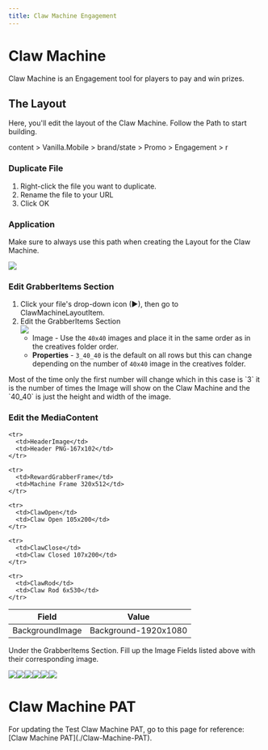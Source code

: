 ```yaml
---
title: Claw Machine Engagement
---
```


# Claw Machine

Claw Machine is an Engagement tool for players to pay and win prizes.

## The Layout

Here, you'll edit the layout of the Claw Machine. Follow the Path to start building.

<Admonition type="info" title="SiteCore Path">
  content > Vanilla.Mobile > brand/state > Promo > Engagement > r
</Admonition>

### Duplicate File

1. Right-click the file you want to duplicate.
2. Rename the file to your URL
3. Click OK

### Application

Make sure to always use this path when creating the Layout for the Claw Machine.

![](https://res.cloudinary.com/dlfu36fiw/image/upload/v1741278677/builds/claw-machine/clawmachineMicrowebapp_hnneki.png)

### Edit GrabberItems Section

1. Click your file's drop-down icon (►), then go to ClawMachineLayoutItem.
2. Edit the GrabberItems Section\
   ![](https://res.cloudinary.com/dlfu36fiw/image/upload/v1719452975/builds/claw-machine/grabberitems_jvggi4.jpg)
   * Image - Use the `40x40` images and place it in the same order as in the creatives folder order.
   * **Properties** - `3_40_40` is the default on all rows but this can change depending on the number of `40x40` image in the creatives folder.

<Admonition type="note" title="Note">
  Most of the time only the first number will change which in this case is `3` it is the number of times the Image will show on the Claw Machine and the `40_40` is just the height and width of the image.
</Admonition>

### Edit the MediaContent

<table>
  <thead>
    <tr>
      <th>Field</th>
      <th>Value</th>
    </tr>
  </thead>

  <tbody>
    <tr>
      <td>BackgroundImage</td>
      <td>Background-1920x1080</td>
    </tr>

    <tr>
      <td>HeaderImage</td>
      <td>Header PNG-167x102</td>
    </tr>

    <tr>
      <td>RewardGrabberFrame</td>
      <td>Machine Frame 320x512</td>
    </tr>

    <tr>
      <td>ClawOpen</td>
      <td>Claw Open 105x200</td>
    </tr>

    <tr>
      <td>ClawClose</td>
      <td>Claw Closed 107x200</td>
    </tr>

    <tr>
      <td>ClawRod</td>
      <td>Claw Rod 6x530</td>
    </tr>
  </tbody>
</table>

Under the GrabberItems Section. Fill up the Image Fields listed above with their corresponding image.

![](https://res.cloudinary.com/dlfu36fiw/image/upload/v1719456989/builds/claw-machine/clawmachine-bgimage_tdpnic.jpg)![](https://res.cloudinary.com/dlfu36fiw/image/upload/v1719456986/builds/claw-machine/clawmachine-headerimg_tpcwfk.jpg)![](https://res.cloudinary.com/dlfu36fiw/image/upload/v1719456982/builds/claw-machine/clawmachine-grabber_na9huj.jpg)![](https://res.cloudinary.com/dlfu36fiw/image/upload/v1719456980/builds/claw-machine/clawmachine-open_guxplf.jpg)![](https://res.cloudinary.com/dlfu36fiw/image/upload/v1719456977/builds/claw-machine/clawmachine-close_e22jbc.jpg)![](https://res.cloudinary.com/dlfu36fiw/image/upload/v1719456974/builds/claw-machine/clawmachine-rod_dfembt.jpg)

# Claw Machine PAT

<Admonition type="info" title="Info">
  For updating the Test Claw Machine PAT, go to this page for reference: [Claw Machine PAT](./Claw-Machine-PAT).
</Admonition>
